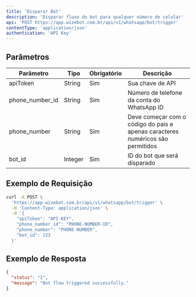 ```yaml
---
title: 'Disparar Bot'
description: 'Disparar fluxo do bot para qualquer número de celular'
api: 'POST https://app.wizebot.com.br/api/v1/whatsapp/bot/trigger'
contentType: 'application/json'
authentication: 'API Key'
---
```


## Parâmetros

| Parâmetro | Tipo | Obrigatório | Descrição |
|-----------|------|-------------|-----------|
| apiToken | String | Sim | Sua chave de API |
| phone_number_id | String | Sim | Número de telefone da conta do WhatsApp ID |
| phone_number | String | Sim | Deve começar com o código do país e apenas caracteres numéricos são permitidos |
| bot_id | Integer | Sim | ID do bot que será disparado |

## Exemplo de Requisição

```bash
curl -X POST \
  'https://app.wizebot.com.br/api/v1/whatsapp/bot/trigger' \
  -H 'Content-Type: application/json' \
  -d '{
    "apiToken": "API-KEY",
    "phone_number_id": "PHONE-NUMBER-ID",
    "phone_number": "PHONE-NUMBER",
    "bot_id": 123
  }'
```

## Exemplo de Resposta

```json
{
  "status": "1",
  "message": "Bot flow triggered successfully."
}
